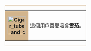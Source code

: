<div style="float: left; border:solid #D2B48C 1px; margin: 1px;">
{| cellspacing="0" style="width: 238px; background: #FFEFD5;"
| style="width: 45px; height: 45px; background: #D2B48C; text-align: center; font-size: {{{5|{{{id-s|14}}}}}}pt; color: {{{id-fc|black}}};" | '''[[File:Cigar tube and cutter.jpg|60px]]'''
| style="font-size: {{{info-s|10}}}pt; padding: 4pt; line-height: 1.25em; color: {{{info-fc|black}}};" | 這個用戶喜愛吸食'''[[雪茄]]'''。
|}</div>